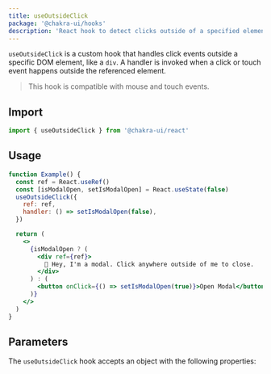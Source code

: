 ```yaml
---
title: useOutsideClick
package: '@chakra-ui/hooks'
description: 'React hook to detect clicks outside of a specified element.'
---
```


`useOutsideClick` is a custom hook that handles click events outside a specific
DOM element, like a `div`. A handler is invoked when a click or touch event
happens outside the referenced element.

> This hook is compatible with mouse and touch events.

## Import

```js
import { useOutsideClick } from '@chakra-ui/react'
```

## Usage

```jsx
function Example() {
  const ref = React.useRef()
  const [isModalOpen, setIsModalOpen] = React.useState(false)
  useOutsideClick({
    ref: ref,
    handler: () => setIsModalOpen(false),
  })

  return (
    <>
      {isModalOpen ? (
        <div ref={ref}>
          👋 Hey, I'm a modal. Click anywhere outside of me to close.
        </div>
      ) : (
        <button onClick={() => setIsModalOpen(true)}>Open Modal</button>
      )}
    </>
  )
}
```

## Parameters

The `useOutsideClick` hook accepts an object with the following properties:

<PropsTable of="useOutsideClick" />
